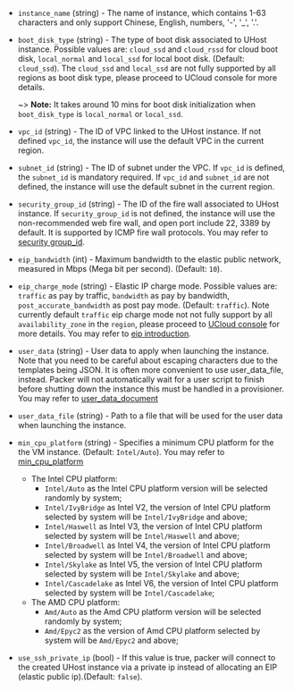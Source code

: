 <!-- Code generated from the comments of the RunConfig struct in builder/ucloud/common/run_config.go; DO NOT EDIT MANUALLY -->

-   `instance_name` (string) - The name of instance, which contains 1-63 characters and only support Chinese,
    English, numbers, '-', '\_', '.'.
    
-   `boot_disk_type` (string) - The type of boot disk associated to UHost instance.
    Possible values are: `cloud_ssd` and `cloud_rssd` for cloud boot disk, `local_normal` and `local_ssd`
    for local boot disk. (Default: `cloud_ssd`). The `cloud_ssd` and `local_ssd` are not fully supported
    by all regions as boot disk type, please proceed to UCloud console for more details.
    
    ~> **Note:** It takes around 10 mins for boot disk initialization when `boot_disk_type` is `local_normal` or `local_ssd`.
    
-   `vpc_id` (string) - The ID of VPC linked to the UHost instance. If not defined `vpc_id`, the instance will use the default VPC in the current region.
    
-   `subnet_id` (string) - The ID of subnet under the VPC. If `vpc_id` is defined, the `subnet_id` is mandatory required.
    If `vpc_id` and `subnet_id` are not defined, the instance will use the default subnet in the current region.
    
-   `security_group_id` (string) - The ID of the fire wall associated to UHost instance. If `security_group_id` is not defined,
    the instance will use the non-recommended web fire wall, and open port include 22, 3389 by default.
    It is supported by ICMP fire wall protocols.
    You may refer to [security group_id](https://docs.ucloud.cn/network/firewall/firewall).
    
-   `eip_bandwidth` (int) - Maximum bandwidth to the elastic public network, measured in Mbps (Mega bit per second). (Default: `10`).
    
-   `eip_charge_mode` (string) - Elastic IP charge mode. Possible values are: `traffic` as pay by traffic, `bandwidth` as pay by bandwidth,
    `post_accurate_bandwidth` as post pay mode. (Default: `traffic`).
    Note currently default `traffic` eip charge mode not not fully support by all `availability_zone`
    in the `region`, please proceed to [UCloud console](https://console.ucloud.cn/unet/eip/create) for more details.
    You may refer to [eip introduction](https://docs.ucloud.cn/unet/eip/introduction).
    
-   `user_data` (string) - User data to apply when launching the instance.
    Note that you need to be careful about escaping characters due to the templates
    being JSON. It is often more convenient to use user_data_file, instead.
    Packer will not automatically wait for a user script to finish before
    shutting down the instance this must be handled in a provisioner.
    You may refer to [user_data_document](https://docs.ucloud.cn/uhost/guide/metadata/userdata)
    
-   `user_data_file` (string) - Path to a file that will be used for the user data when launching the instance.
    
-   `min_cpu_platform` (string) - Specifies a minimum CPU platform for the the VM instance. (Default: `Intel/Auto`).
    You may refer to [min_cpu_platform](https://docs.ucloud.cn/uhost/introduction/uhost/type_new)
       - The Intel CPU platform:
           - `Intel/Auto` as the Intel CPU platform version will be selected randomly by system;
           - `Intel/IvyBridge` as Intel V2, the version of Intel CPU platform selected by system will be `Intel/IvyBridge` and above;
           - `Intel/Haswell` as Intel V3,  the version of Intel CPU platform selected by system will be `Intel/Haswell` and above;
           - `Intel/Broadwell` as Intel V4, the version of Intel CPU platform selected by system will be `Intel/Broadwell` and above;
           - `Intel/Skylake` as Intel V5, the version of Intel CPU platform selected by system will be `Intel/Skylake` and above;
           - `Intel/Cascadelake` as Intel V6, the version of Intel CPU platform selected by system will be `Intel/Cascadelake`;
       - The AMD CPU platform:
           - `Amd/Auto` as the Amd CPU platform version will be selected randomly by system;
           - `Amd/Epyc2` as the version of Amd CPU platform selected by system will be `Amd/Epyc2` and above;
    
-   `use_ssh_private_ip` (bool) - If this value is true, packer will connect to the created UHost instance via a private ip
    instead of allocating an EIP (elastic public ip).(Default: `false`).
    